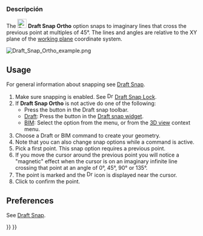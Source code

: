 <languages/>

{{Docnav
|[[Draft_Snap_Near|Snap Near]]
|[[Draft_Snap_Grid|Snap Grid]]
|[[Draft_Workbench|Draft]]
|IconL=Draft_Snap_Near.svg
|IconR=Draft_Snap_Grid.svg
|IconC=Workbench_Draft.svg
}}

<div class="mw-translate-fuzzy">
{{GuiCommand|Name=Draft Snap Ortho|Workbenches=[[Draft Workbench|Draft]], [[Arch Workbench|Arch]]|MenuLocation=Draft → [[Draft Snap|Snap]] → Ortho|Shortcut=|SeeAlso=}}
</div>

<span id="Description"></span>
===Descripción===

The [[Image:Draft_Snap_Ortho.svg|24px]] '''Draft Snap Ortho''' option snaps to imaginary lines that cross the previous point at multiples of 45°. The lines and angles are relative to the XY plane of the [[Draft_SelectPlane|working plane]] coordinate system.

[[Image:Draft_Snap_Ortho_example.png]]
{{Caption|Snapping the second point of a line to an imaginary line that has an angle of 45° with the X axis. The small magenta circles indicate all possible directions.}}

== Usage ==

For general information about snapping see [[Draft_Snap|Draft Snap]].

# Make sure snapping is enabled. See [[Image:Draft_Snap_Lock.svg|16px]] [[Draft_Snap_Lock|Draft Snap Lock]].
# If '''Draft Snap Ortho''' is not active do one of the following:
#* Press the {{Button|[[Image:Draft_Snap_Ortho.svg|16px]] [[Draft_Snap_Ortho|Snap ortho]]}} button in the Draft snap toolbar.
#* [[Draft_Workbench|Draft]]: Press the {{Button|[[Image:Draft_Snap_Ortho.svg|16px]] [[Draft_Snap_Ortho|Snap ortho]]}} button in the [[Draft_snap_widget|Draft snap widget]].
#* [[BIM_Workbench|BIM]]: Select the {{MenuCommand|Snapping → [[Image:Draft_Snap_Ortho.svg|16px]] Snap ortho}} option from the menu, or from the [[3D_view|3D view]] context menu.
# Choose a Draft or BIM command to create your geometry.
# Note that you can also change snap options while a command is active.
# Pick a first point. This snap option requires a previous point.
# If you move the cursor around the previous point you will notice a "magnetic" effect when the cursor is on an imaginary infinite line crossing that point at an angle of 0°, 45°, 90° or 135°.
# The point is marked and the [[Image:Draft_Snap_Ortho.svg|16px]] icon is displayed near the cursor.
# Click to confirm the point.

== Preferences ==

See [[Draft_Snap#Preferences|Draft Snap]].


{{Docnav
|[[Draft_Snap_Near|Snap Near]]
|[[Draft_Snap_Grid|Snap Grid]]
|[[Draft_Workbench|Draft]]
|IconL=Draft_Snap_Near.svg
|IconR=Draft_Snap_Grid.svg
|IconC=Workbench_Draft.svg
}}

{{Draft Tools navi{{#translation:}}}}
{{Userdocnavi{{#translation:}}}}